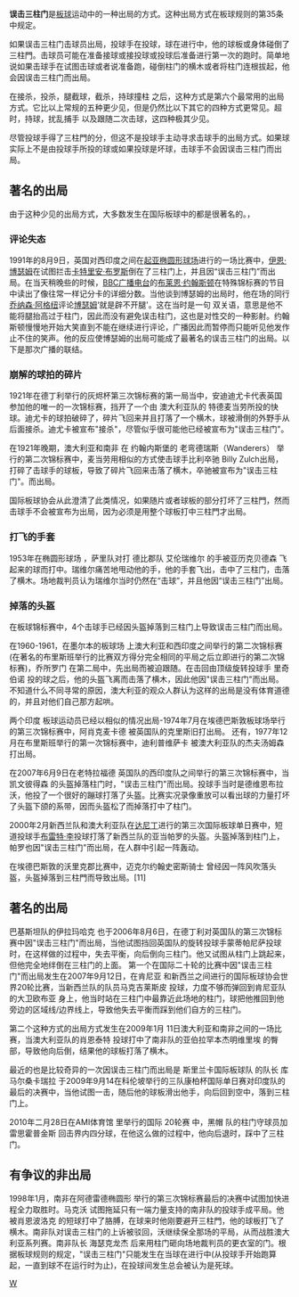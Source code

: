 '''误击三柱门'''是[[板球|板球]]运动中的一种出局的方式。这种出局方式在板球规则的第35条中规定。

如果误击三柱门击球员出局，投球手在投球，球在进行中，他的球板或身体碰倒了三柱門。击球员可能在准备接球或接投球或投球后准备进行第一次的跑时。简单地说如果击球手在试图击球或者说准备跑，碰倒柱门的横木或者将柱门连根拔起，他会因误击三柱门而出局。

在接杀，投杀，腿截球，截杀，持球撞柱 之后，这种方式是第六个最常用的出局方式。它比以上常规的五种更少见，但是仍然比以下其它的四种方式更常见。超时，持球，扰乱捕手 以及跟随二次击球，这四种极其少见。 

尽管投球手得了三柱門的分，但这不是投球手主动寻求击球手的出局方式。如果球实际上不是由投球手所投的球或如果投球是坏球，击球手不会因误击三柱门而出局。

==著名的出局==
由于这种少见的出局方式，大多数发生在国际板球中的都是很著名的。，

===评论失态===
1991年的8月9日，英国对西印度之间在[[起亚椭圆形球场|起亚椭圆形球场]]进行的一场比赛中，[[伊恩·博瑟姆|伊恩·博瑟姆]]在试图拦击[[卡特里安·布罗斯|卡特里安·布罗斯]]倒在了三柱门上，并且因“误击三柱门”而出局。在当天稍晚些的时候，[[BBC广播电台|BBC广播电台]]的[[布莱恩·约翰斯顿|布莱恩·约翰斯顿]]在特殊锦标赛的节目中读出了像往常一样记分卡的详细分数。当他谈到博瑟姆的出局时，他在场的同行[[乔纳森·阿格纽|乔纳森·阿格纽]]评论[[博瑟姆|博瑟姆]]‘就是辟不开腿'。这在当时是一句 双关语，意思是他不能将腿抬高过于柱门，因此而没有避免误击柱门，这也是对性交的一种影射。约翰斯顿慢慢地开始大笑直到不能在继续进行评论，广播因此而暂停而只能听见他发作止不住的笑声。他的反应使博瑟姆的出局可能成了最著名的误击三柱门的出局。以下是那次广播的联结。

===崩解的球拍的碎片===
1921年在德丁利举行的灰烬杯第三次锦标赛的第一局当中，安迪迪尤卡代表英国参加他的唯一的一次锦标赛，挡开了一个由 澳大利亚队的 特德麦当劳所投的快球。迪尤卡的球拍破碎了，碎片飞回来并且打落了一个横木，球被滑倒的外野手从后面接杀。迪尤卡被宣布"接杀"，尽管似乎很可能他已经被宣布为"误击三柱门"。

在1921年晚期，澳大利亚和南非 在 约翰内斯堡的 老弯德瑞斯（Wanderers） 举行的第二次锦标赛中，麦当劳用相似的方式使击球手比利卒驰 Billy Zulch出局，打碎了击球手的球板，导致了碎片飞回来击落了横木，卒驰被宣布为"误击三柱门"。而出局。

国际板球协会从此澄清了此类情况，如果随片或者球板的部分打坏了三柱門，然而击球手不会被宣布为出局，因为必须是用整个球板打中三柱門才出局。

===打飞的手套===
1953年在椭圆形球场 ，萨里队对打 德比郡队 艾伦瑞维尔 的手被亚历克贝德森 飞起来的球而打中。瑞维尔痛苦地甩动他的手，他的手套飞出，击中了三柱门，击落了横木。场地裁判员认为瑞维尔当时仍然在“击球”，并且他因“误击三柱门”出局。

===掉落的头盔===
在板球锦标赛中，4个击球手已经因头盔掉落到三柱门上导致误击三柱门而出局。

在1960-1961，在墨尔本的板球场 上澳大利亚和西印度之间举行的第二次锦标赛(在著名的布里斯班举行的比赛双方得分完全相同的平局之后立即进行的第二次锦标赛)，乔所罗门 在第二局中，先出局而被迫跟随。在击回由顶级旋转投球手 里奇伯诺 投的球之后，他的头盔飞离而击落了横木，因此他因"误击三柱门"而出局。不知道什么不同寻常的原因，澳大利亚的观众人群认为这样的出局是没有体育道德的，并且对他们自己那方起哄。

两个印度 板球运动员已经以相似的情况出局-1974年7月在埃德巴斯敦板球场举行的第三次锦标赛中，阿肖克麦卡德  被英国队的克里斯旧打出局。 还有，1977年12月在布里斯班举行的第一次锦标赛中，迪利普维萨卡 被澳大利亚队的杰夫汤姆森打出局。

在2007年6月9日在老特拉福德 英国队的西印度队之间举行的第三次锦标赛中，当凯文彼得森 的头盔掉落柱门时，"误击三柱门"而出局。投球手当时是德维恩布拉沃，他投了一个很好的蹦球打落了头盔。比赛实况录像重放可以看出球的力量打坏了头盔下颌的系带，因而头盔松了而掉落打中了柱门。

2000年2月新西兰队和澳大利亚队在[[达尼丁|达尼丁]]进行的第三次国际板球单日赛中，短道投球手[[布雷特·李|布雷特·李]]投球打落了新西兰队的亚当帕罗的头盔。头盔掉落到柱门上，帕罗也因"误击三柱门"而出局，在人群中引起一阵轰动。

在埃德巴斯敦的沃里克郡比赛中，迈克尔约翰史密斯骑士 曾经因一阵风吹落头盔，头盔掉落到三柱門而导致出局。[11]

==著名的出局==
巴基斯坦队的伊拉玛哈克  也于2006年8月6日，在德丁利对英国队的第三次锦标赛中因"误击三柱门"而出局，当他试图挡回英国队的旋转投球手蒙蒂帕尼萨投球时，在这样做的过程中，失去平衡，向后倒向三柱门。他又试图从柱门上跳起来，但他完全地绊倒在三柱门的上面。
第一个在国际二十轮的比赛中因"误击三柱门"而出局发生在2007年9月12日，在肯尼亚 和新西兰之间进行的国际板球协会世界20轮比赛，当新西兰队的队员马克吉莱斯皮 投球，力度不够而弹回到肯尼亚队的大卫欧布亚 身上，他当时站在三柱门中最靠近此场地的柱门，球把他推回到他旁边的区域线/边界线上，导致他失去平衡而踩到他们自方的三柱门。

第二个这种方式的出局方式发生在2009年1月 11日澳大利亚和南非之间的一场比赛，当澳大利亚队的肖恩泰特 投球打中了南非队的亚伯拉罕本杰明维里埃 的臀部，导致他向后倒，结果他的球板打落了横木。

最近的也是比较奇异的一次因误击三柱门而出局是 斯里兰卡国际板球队 的队长 库马尔桑卡瑞拉 于2009年9月14在科伦坡举行的三队康柏杯国际单日赛对印度队的最后的决赛中，当他试图一击，随后他的球板滑出他手，向后回到空中，落到三柱门上。

2010年二月28日在AMI体育馆 里举行的国际 20轮赛 中，黑帽 队的柱门守球员加雷思霍普金斯  回击界内四分球，在他这么做的过程中，他向后退时，踩中了三柱门。

==有争议的非出局==
1998年1月，南非在阿德雷德椭圆形 举行的第三次锦标赛最后的决赛中试图加快进程全力取胜时。马克沃 试图拖延只有一端力量支持的南非队的投球手成平局。他被肖恩波洛克  的短球打中了胳膊，在球来时他刚要避开三柱門，他的球板打飞了横木。南非队对误击三柱门的上诉被驳回，沃继续保全那场的平局，从而战胜澳大利亚系列赛。南非队长 海瑟克龙杰  后来用柱门砸向场地裁判员的更衣室的门。根据板球规则的规定，"误击三柱门"只能发生在当球在进行中(从投球手开始跑算起，一直到球不在运行时为止)，在投球间发生总会被认为是死球。

[[Category:板球|W]]
